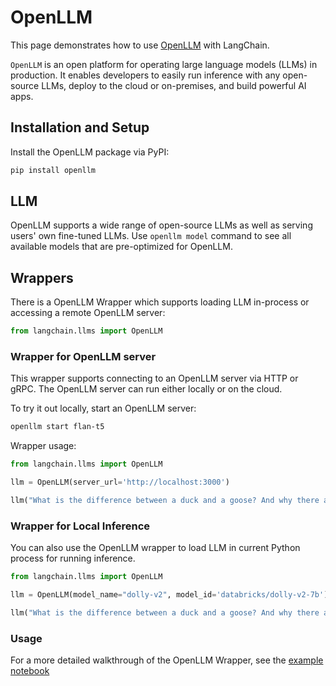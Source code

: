 # OpenLLM

This page demonstrates how to use [OpenLLM](https://github.com/bentoml/OpenLLM)
with LangChain.

`OpenLLM` is an open platform for operating large language models (LLMs) in
production. It enables developers to easily run inference with any open-source
LLMs, deploy to the cloud or on-premises, and build powerful AI apps.

## Installation and Setup

Install the OpenLLM package via PyPI:

```bash
pip install openllm
```

## LLM

OpenLLM supports a wide range of open-source LLMs as well as serving users' own
fine-tuned LLMs. Use `openllm model` command to see all available models that
are pre-optimized for OpenLLM.

## Wrappers

There is a OpenLLM Wrapper which supports loading LLM in-process or accessing a
remote OpenLLM server:

```python
from langchain.llms import OpenLLM
```

### Wrapper for OpenLLM server

This wrapper supports connecting to an OpenLLM server via HTTP or gRPC. The
OpenLLM server can run either locally or on the cloud.

To try it out locally, start an OpenLLM server:

```bash
openllm start flan-t5
```

Wrapper usage:

```python
from langchain.llms import OpenLLM

llm = OpenLLM(server_url='http://localhost:3000')

llm("What is the difference between a duck and a goose? And why there are so many Goose in Canada?")
```

### Wrapper for Local Inference

You can also use the OpenLLM wrapper to load LLM in current Python process for
running inference.

```python
from langchain.llms import OpenLLM

llm = OpenLLM(model_name="dolly-v2", model_id='databricks/dolly-v2-7b')

llm("What is the difference between a duck and a goose? And why there are so many Goose in Canada?")
```

### Usage

For a more detailed walkthrough of the OpenLLM Wrapper, see the
[example notebook](/docs/integrations/llms/openllm)
